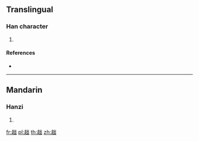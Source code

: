{{character info/new}}
==Translingual==

===Han character===
{{Han char|rn=156|rad=走|as=05|sn=12|four=42807|canj=GOUU}}

# {{defn|Han|sort=走05}}

====References====
* {{Han ref|kx=1216.260|dkj=37108|dj=1686.090|hdz=53484.060|uh=8D89|ud=36233|bh=DBEF|bd=56303}}

----

==Mandarin==

===Hanzi===
{{cmn-hanzi|pin=[[zhú]] ([[zhu2]])|wg=chu<sup>2</sup>}}

# {{defn|lang=cmn|sort=走05}}

[[fr:趉]]
[[pl:趉]]
[[th:趉]]
[[zh:趉]]